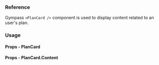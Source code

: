 ### Reference

Gympass `<PlanCard />` component is used to display content related to an user's
plan.

### Usage

<ExpoSnack id="@gympass/yoga-plan-card" theme="light" />

#### Props - PlanCard

<PropsTable component="PlanCard" platform="web" />

#### Props - PlanCard.Content

<PropsTable component="PlanCard.Content" platform="web" />
